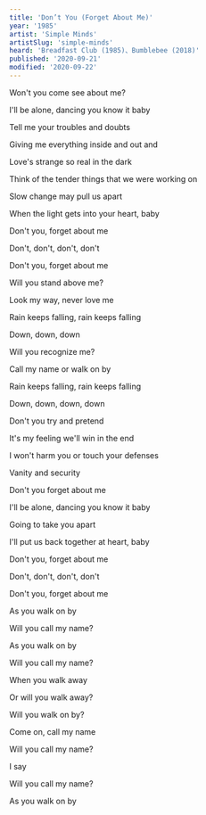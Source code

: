 ```yaml
---
title: 'Don’t You (Forget About Me)'
year: '1985'
artist: 'Simple Minds'
artistSlug: 'simple-minds'
heard: 'Breadfast Club (1985)、Bumblebee (2018)'
published: '2020-09-21'
modified: '2020-09-22'
---
```


<LyricSection>

Won't you come see about me?

I'll be alone, dancing you know it baby

Tell me your troubles and doubts

Giving me everything inside and out and

Love's strange so real in the dark

Think of the tender things that we were working on

Slow change may pull us apart

When the light gets into your heart, baby

</LyricSection>

<LyricSection>

Don't you, forget about me

Don't, don't, don't, don't

Don't you, forget about me

</LyricSection>

<LyricSection>

Will you stand above me?

Look my way, never love me

Rain keeps falling, rain keeps falling

Down, down, down

Will you recognize me?

Call my name or walk on by

Rain keeps falling, rain keeps falling

Down, down, down, down

</LyricSection>

<LyricSection>

Don't you try and pretend

It's my feeling we'll win in the end

I won't harm you or touch your defenses

Vanity and security

</LyricSection>

<LyricSection>

Don't you forget about me

I'll be alone, dancing you know it baby

Going to take you apart

I'll put us back together at heart, baby

Don't you, forget about me

Don't, don't, don't, don't

Don't you, forget about me

</LyricSection>

<LyricSection>

As you walk on by

Will you call my name?

As you walk on by

Will you call my name?

When you walk away

Or will you walk away?

Will you walk on by?

Come on, call my name

Will you call my name?

I say

Will you call my name?

As you walk on by

</LyricSection>
